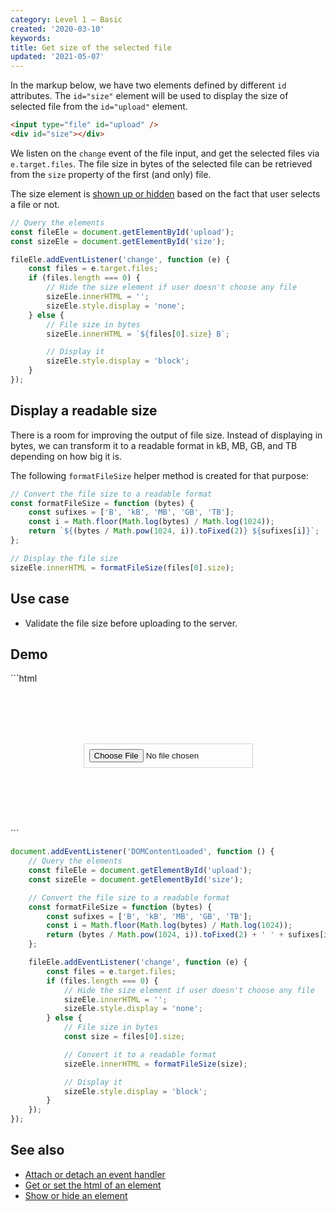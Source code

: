 ```yaml
---
category: Level 1 — Basic
created: '2020-03-10'
keywords:
title: Get size of the selected file
updated: '2021-05-07'
---
```


In the markup below, we have two elements defined by different `id` attributes.
The `id="size"` element will be used to display the size of selected file from the `id="upload"` element.

```html
<input type="file" id="upload" />
<div id="size"></div>
```

We listen on the `change` event of the file input, and get the selected files via `e.target.files`.
The file size in bytes of the selected file can be retrieved from the `size` property of the first (and only) file.

The size element is [shown up or hidden](https://phuoc.ng/collection/html-dom/show-or-hide-an-element) based on the fact that user selects a file or not.

```js
// Query the elements
const fileEle = document.getElementById('upload');
const sizeEle = document.getElementById('size');

fileEle.addEventListener('change', function (e) {
    const files = e.target.files;
    if (files.length === 0) {
        // Hide the size element if user doesn't choose any file
        sizeEle.innerHTML = '';
        sizeEle.style.display = 'none';
    } else {
        // File size in bytes
        sizeEle.innerHTML = `${files[0].size} B`;

        // Display it
        sizeEle.style.display = 'block';
    }
});
```

## Display a readable size

There is a room for improving the output of file size. Instead of displaying in bytes, we can transform it to a readable format in kB, MB, GB, and TB depending on how big it is.

The following `formatFileSize` helper method is created for that purpose:

```js
// Convert the file size to a readable format
const formatFileSize = function (bytes) {
    const sufixes = ['B', 'kB', 'MB', 'GB', 'TB'];
    const i = Math.floor(Math.log(bytes) / Math.log(1024));
    return `${(bytes / Math.pow(1024, i)).toFixed(2)} ${sufixes[i]}`;
};

// Display the file size
sizeEle.innerHTML = formatFileSize(files[0].size);
```

## Use case

-   Validate the file size before uploading to the server.

## Demo

<Playground>
```html
<div style="align-items: center; display: flex; justify-content: center; padding: 6rem 0">
    <div
        style="
            align-items: center;
            border: 1px solid #cbd5e0;
            display: flex;
            justify-content: center;
            padding: 0.5rem;
        "
    >
        <input type="file" id="upload" />
        <div id="size"></div>
    </div>
</div>
```

```js
document.addEventListener('DOMContentLoaded', function () {
    // Query the elements
    const fileEle = document.getElementById('upload');
    const sizeEle = document.getElementById('size');

    // Convert the file size to a readable format
    const formatFileSize = function (bytes) {
        const sufixes = ['B', 'kB', 'MB', 'GB', 'TB'];
        const i = Math.floor(Math.log(bytes) / Math.log(1024));
        return (bytes / Math.pow(1024, i)).toFixed(2) + ' ' + sufixes[i];
    };

    fileEle.addEventListener('change', function (e) {
        const files = e.target.files;
        if (files.length === 0) {
            // Hide the size element if user doesn't choose any file
            sizeEle.innerHTML = '';
            sizeEle.style.display = 'none';
        } else {
            // File size in bytes
            const size = files[0].size;

            // Convert it to a readable format
            sizeEle.innerHTML = formatFileSize(size);

            // Display it
            sizeEle.style.display = 'block';
        }
    });
});
```
</Playground>

## See also

-   [Attach or detach an event handler](https://phuoc.ng/collection/html-dom/attach-or-detach-an-event-handler)
-   [Get or set the html of an element](https://phuoc.ng/collection/html-dom/get-or-set-the-html-of-an-element)
-   [Show or hide an element](https://phuoc.ng/collection/html-dom/show-or-hide-an-element)
